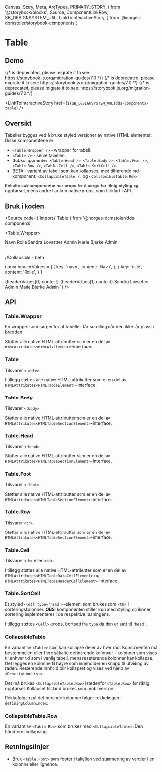   Canvas,
  Story,
  Meta,
  ArgTypes,
  PRIMARY_STORY,
} from '@storybook/blocks';
  Source,
  ComponentLinkRow,
  SB_DESIGNSYSTEM_URL,
  LinkToInteractiveStory,
} from '@norges-domstoler/storybook-components';

<Meta of={TableStories} />

# Table

<ComponentLinkRow
  docsHref="https://design.domstol.no/987b33f71/p/559cc8-table/b/73973d"
  figmaHref="https://www.figma.com/file/ewqSDmkgqDQ5PyOsRp4V5b/?node-id=1347%3A0"
  githubHref="https://github.com/domstolene/designsystem/tree/master/packages/components/src/components/Table"
/>

## Demo

<Canvas>
  {/* <Story id="dds-components-table-table--default" /> is deprecated, please migrate it to <Story of={referenceToStory} /> see: https://storybook.js.org/migration-guides/7.0 */}

  <Story id="dds-components-table-table--default" />
</Canvas>

<Canvas>
  {/* <Story id="dds-components-table-collapsibletable-beta--single-defining-column" /> is deprecated, please migrate it to <Story of={referenceToStory} /> see: https://storybook.js.org/migration-guides/7.0 */}

  <Story id="dds-components-table-collapsibletable-beta--single-defining-column" />
</Canvas>

<Canvas>
  {/* <Story id="dds-components-table-collapsibletable-beta--multiple-defining-columns" /> is deprecated, please migrate it to <Story of={referenceToStory} /> see: https://storybook.js.org/migration-guides/7.0 */}

  <Story id="dds-components-table-collapsibletable-beta--multiple-defining-columns" />
</Canvas>

<LinkToInteractiveStory href={`${SB_DESIGNSYSTEM_URL}dds-components-table`} />

## Oversikt

Tabeller bygges ved å bruke styled versjoner av native HTML elementer. Disse komponentene er:

- `<Table.Wrapper />` - wrapper for tabell.
- `<Table />` - selve tabellen.
- Subkomponenter: `<Table.Head />`, `<Table.Body />`, `<Table.Foot />`, `<Table.Row />`, `<Table.Cell />`, `<Table.SortCell />`.
- BETA - variant av tabell som kan kollapses, med tilhørende rad-komponent: `<CollapsibleTable />` og `<CollapsibleTable.Row>`.

Enkelte subkomponenter har props for å sørge for riktig styling og oppførsel, mens andre har kun native props, som forklart i API.

## Bruk i koden

<Source
  code={`import { Table } from '@norges-domstoler/dds-components';

<Table.Wrapper>
  <Table>
    <Table.Head>
      <Table.Row type="head">
        <Table.Cell type="head">Navn</Table.Cell>
        <Table.Cell type="head">Rolle</Table.Cell>
      </Table.Row>
    </Table.Head>
    <Table.Body>
      <Table.Row>
        <Table.Cell>Sandra Lovsetter</Table.Cell>
        <Table.Cell>Admin</Table.Cell>
      </Table.Row>
      <Table.Row>
        <Table.Cell>Marie Bjerke</Table.Cell>
        <Table.Cell>Admin</Table.Cell>
      </Table.Row>
    </Table.Body>
  </Table>
</Table.Wrapper>

//Collapsible - beta

const headerValues = [
{
key: 'navn',
content: 'Navn',
},
{
key: 'rolle',
content: 'Rolle',
}
]

<CollapsibleTable>
  <Table.Head>
    <CollapsibleTable.Row type="head" headerValues={headerValues}>
      <Table.Cell type="head">{headerValues[0].content}</Table.Cell>
      <Table.Cell type="head">{headerValues[1].content}</Table.Cell>
    </CollapsibleTable.Row>
  </Table.Head>
  <Table.Body>
    <CollapsibleTable.Row>
      <Table.Cell>Sandra Lovsetter</Table.Cell>
      <Table.Cell>Admin</Table.Cell>
    </CollapsibleTable.Row>
    <CollapsibleTable.Row>
      <Table.Cell>Marie Bjerke</Table.Cell>
      <Table.Cell>Admin</Table.Cell>
    </CollapsibleTable.Row>
  </Table.Body>
</CollapsibleTable>
`} />

## API

### Table.Wrapper

En wrapper som sørger for at tabellen får scrolling når den ikke får plass i bredden.

Støtter alle native HTML-attributter som er en del av `HTMLAttributes<HTMLDivElement>`-interface.

### Table

Tilsvarer `<table>`.

<ArgTypes story={PRIMARY_STORY} />

I tillegg støttes alle native HTML-attributter som er en del av `HTMLAttributes<HTMLTableElement>`-interface.

### Table.Body

Tilsvarer `<tbody>`.

Støtter alle native HTML-attributter som er en del av `HTMLAttributes<HTMLTableSectionElement>`-interface.

### Table.Head

Tilsvarer `<thead>`.

Støtter alle native HTML-attributter som er en del av `HTMLAttributes<HTMLTableSectionElement>`-interface.

### Table.Foot

Tilsvarer `<tfoot>`.

Støtter alle native HTML-attributter som er en del av `HTMLAttributes<HTMLTableSectionElement>`-interface.

### Table.Row

Tilsvarer `<tr>`.

<ArgTypes of={Table.Row} />

Støtter alle native HTML-attributter som er en del av `HTMLAttributes<HTMLTableSectionElement>`-interface.

### Table.Cell

Tilsvarer `<th>` eller `<td>`.

<ArgTypes of={Table.Cell} />

I tillegg støttes alle native HTML-attributter som er en del av `HTMLAttributes<HTMLTableDataCellElement>` og `HTMLAttributes<HTMLTableHeaderCellElement>`-interface.

### Table.SortCell

Et styled `<Cell type='head'>`-element som brukes som `<th>` i sorteringskolonner. **OBS!** komponenten stiller kun med styling og ikoner, sortering implementeres i de respektive løsningene.

<ArgTypes of={Table.SortCell} />

I tillegg støttes `<Cell>`-props, bortsett fra `type` da den er satt til `'head'`.

### CollapsibleTable <Tag text="BETA" purpose="warning" />

En variant av `<Table>` som kan kollapse deler av hver rad.
Konsumenten må bestemme en eller flere såkalte definerende kolonner - kolonner som vises til enhver tid som i vanlig tabell, mens reseterende kolonner kan kollapse.
Det legges en kolonne til høyre som inneholder en knapp til utviding av raden.
Resterende innhold blir kollapset og vises ved hjelp av `<DescriptionList>`.

Det må brukes `<CollapsibleTable.Row>` istedenfor `<Table.Row>` for riktig oppførsel.
Kollapset tilstand brukes som mobilversjon.

Rekkefølgen på definerende kolonner følger rekkefølgen i `definingColumnIndex`.

<ArgTypes of={CollapsibleTable} />

### CollapsibleTable.Row <Tag text="BETA" purpose="warning" />

En variant av `<Table.Row>` som brukes med `<CollapsibleTable>`. Den håndterer kollapsing.

<ArgTypes of={CollapsibleTable.Row} />

## Retningslinjer

- Bruk `<Table.Foot>` som footer i tabellen ved summering av verdier i en kolonne eller lignende.
